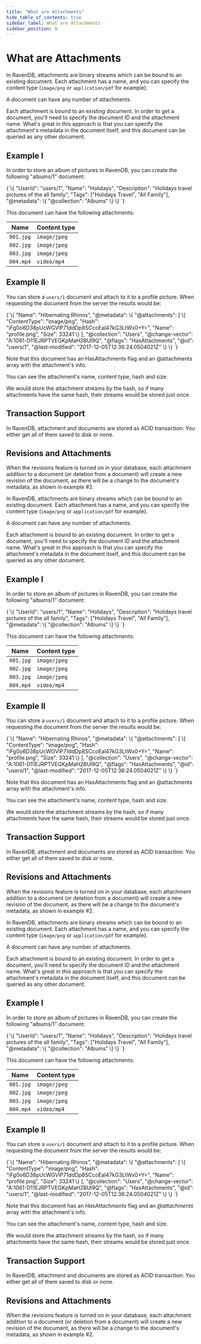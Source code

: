 ```yaml
---
title: "What are Attachments"
hide_table_of_contents: true
sidebar_label: What are Attachments
sidebar_position: 0
---
```





# What are Attachments
<LanguageSwitcher supportedLanguages={supportedLanguages} />
<LanguageContent language="csharp">


In RavenDB, attachments are binary streams which can be bound to an existing document. 
Each attachment has a name, and you can specify the content type (`image/png` or `application/pdf` for example).

A document can have any number of attachments.

Each attachment is bound to an existing document. In order to get a document, you'll need to specify the document ID and the attachment name. 
What's great in this approach is that you can specify the attachment's metadata in the document itself, and this document can be queried as any other document.

## Example I

In order to store an album of pictures in RavenDB, you can create the following "albums/1" document:

<TabItem value="json" label="json">
<CodeBlock language="json">
{`\{
    "UserId": "users/1",
    "Name": "Holidays",
    "Description": "Holidays travel pictures of the all family",
    "Tags": ["Holidays Travel", "All Family"],
    "@metadata": \{
        "@collection": "Albums"
    \}
\}
`}
</CodeBlock>
</TabItem>

This document can have the following attachments:

| Name | Content type |
| - | - |
| `001.jpg` | `image/jpeg` |
| `002.jpg` | `image/jpeg` |
| `003.jpg` | `image/jpeg` |
| `004.mp4` | `video/mp4`  |

## Example II

You can store a `users/1` document and attach to it to a profile picture.
When requesting the document from the server the results would be:

<TabItem value="json" label="json">
<CodeBlock language="json">
{`\{
  "Name": "Hibernating Rhinos",
  "@metadata": \{
    "@attachments": [
      \{
        "ContentType": "image/png",
        "Hash": "iFg0o6D38pUcWGVlP71ddDp8SCcoEal47kG3LtWx0+Y=",
        "Name": "profile.png",
        "Size": 33241
      \}
    ],
    "@collection": "Users",
    "@change-vector": "A:1061-D11EJRPTVEGKpMaH2BUl9Q",
    "@flags": "HasAttachments",
    "@id": "users/1",
    "@last-modified": "2017-12-05T12:36:24.0504021Z"
  \}
\}
`}
</CodeBlock>
</TabItem>

Note that this document has an HasAttachments flag and an @attachments array with the attachment's info.

You can see the attachment's name, content type, hash and size.

<Admonition type="note" title="">
We would store the attachment streams by the hash, so if many attachments have the same hash, their streams would be stored just once.
</Admonition>

## Transaction Support

In RavenDB, attachment and documents are stored as ACID transaction: You either get all of them saved to disk or none.

## Revisions and Attachments

When the revisions feature is turned on in your database, each attachment addition to a document (or deletion from a document) will create a new revision of the document, 
as there will be a change to the document's metadata, as shown in example #2. 


</LanguageContent>
<LanguageContent language="java">


In RavenDB, attachments are binary streams which can be bound to an existing document. 
Each attachment has a name, and you can specify the content type (`image/png` or `application/pdf` for example).

A document can have any number of attachments.

Each attachment is bound to an existing document. In order to get a document, you'll need to specify the document ID and the attachment name. 
What's great in this approach is that you can specify the attachment's metadata in the document itself, and this document can be queried as any other document.

## Example I

In order to store an album of pictures in RavenDB, you can create the following "albums/1" document:

<TabItem value="json" label="json">
<CodeBlock language="json">
{`\{
    "UserId": "users/1",
    "Name": "Holidays",
    "Description": "Holidays travel pictures of the all family",
    "Tags": ["Holidays Travel", "All Family"],
    "@metadata": \{
        "@collection": "Albums"
    \}
\}
`}
</CodeBlock>
</TabItem>

This document can have the following attachments:

| Name | Content type |
| - | - |
| `001.jpg` | `image/jpeg` |
| `002.jpg` | `image/jpeg` |
| `003.jpg` | `image/jpeg` |
| `004.mp4` | `video/mp4`  |

## Example II

You can store a `users/1` document and attach to it to a profile picture.
When requesting the document from the server the results would be:

<TabItem value="json" label="json">
<CodeBlock language="json">
{`\{
  "Name": "Hibernating Rhinos",
  "@metadata": \{
    "@attachments": [
      \{
        "ContentType": "image/png",
        "Hash": "iFg0o6D38pUcWGVlP71ddDp8SCcoEal47kG3LtWx0+Y=",
        "Name": "profile.png",
        "Size": 33241
      \}
    ],
    "@collection": "Users",
    "@change-vector": "A:1061-D11EJRPTVEGKpMaH2BUl9Q",
    "@flags": "HasAttachments",
    "@id": "users/1",
    "@last-modified": "2017-12-05T12:36:24.0504021Z"
  \}
\}
`}
</CodeBlock>
</TabItem>

Note that this document has an HasAttachments flag and an @attachments array with the attachment's info.

You can see the attachment's name, content type, hash and size.

<Admonition type="note" title="">
We would store the attachment streams by the hash, so if many attachments have the same hash, their streams would be stored just once.
</Admonition>

## Transaction Support

In RavenDB, attachment and documents are stored as ACID transaction: You either get all of them saved to disk or none.

## Revisions and Attachments

When the revisions feature is turned on in your database, each attachment addition to a document (or deletion from a document) will create a new revision of the document, 
as there will be a change to the document's metadata, as shown in example #2. 


</LanguageContent>
<LanguageContent language="nodejs">


In RavenDB, attachments are binary streams which can be bound to an existing document. 
Each attachment has a name, and you can specify the content type (`image/png` or `application/pdf` for example).

A document can have any number of attachments.

Each attachment is bound to an existing document. In order to get a document, you'll need to specify the document ID and the attachment name. 
What's great in this approach is that you can specify the attachment's metadata in the document itself, and this document can be queried as any other document.

## Example I

In order to store an album of pictures in RavenDB, you can create the following "albums/1" document:

<TabItem value="json" label="json">
<CodeBlock language="json">
{`\{
    "UserId": "users/1",
    "Name": "Holidays",
    "Description": "Holidays travel pictures of the all family",
    "Tags": ["Holidays Travel", "All Family"],
    "@metadata": \{
        "@collection": "Albums"
    \}
\}
`}
</CodeBlock>
</TabItem>

This document can have the following attachments:

| Name | Content type |
| - | - |
| `001.jpg` | `image/jpeg` |
| `002.jpg` | `image/jpeg` |
| `003.jpg` | `image/jpeg` |
| `004.mp4` | `video/mp4`  |

## Example II

You can store a `users/1` document and attach to it to a profile picture.
When requesting the document from the server the results would be:

<TabItem value="json" label="json">
<CodeBlock language="json">
{`\{
  "Name": "Hibernating Rhinos",
  "@metadata": \{
    "@attachments": [
      \{
        "ContentType": "image/png",
        "Hash": "iFg0o6D38pUcWGVlP71ddDp8SCcoEal47kG3LtWx0+Y=",
        "Name": "profile.png",
        "Size": 33241
      \}
    ],
    "@collection": "Users",
    "@change-vector": "A:1061-D11EJRPTVEGKpMaH2BUl9Q",
    "@flags": "HasAttachments",
    "@id": "users/1",
    "@last-modified": "2017-12-05T12:36:24.0504021Z"
  \}
\}
`}
</CodeBlock>
</TabItem>

Note that this document has an *HasAttachments* flag and an *@attachments* array with the attachment's info.

You can see the attachment's name, content type, hash and size.

<Admonition type="note" title="">
We would store the attachment streams by the hash, so if many attachments have the same hash, their streams would be stored just once.
</Admonition>

## Transaction Support

In RavenDB, attachment and documents are stored as ACID transaction: You either get all of them saved to disk or none.

## Revisions and Attachments

When the revisions feature is turned on in your database, each attachment addition to a document (or deletion from a document) will create a new revision of the document, 
as there will be a change to the document's metadata, as shown in example #2. 


</LanguageContent>

<!---
### Attachments
- [Storing](../../../client-api/session/attachments/storing)
- [Loading](../../../client-api/session/attachments/loading)
- [Deleting](../../../client-api/session/attachments/deleting)


-->